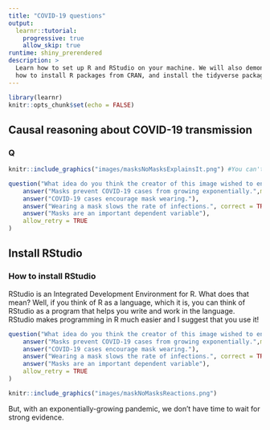 ```yaml
---
title: "COVID-19 questions"
output:
  learnr::tutorial:
    progressive: true
    allow_skip: true
runtime: shiny_prerendered
description: >
  Learn how to set up R and RStudio on your machine. We will also demonstrate
  how to install R packages from CRAN, and install the tidyverse package.
---
```


```r
library(learnr)
knitr::opts_chunk$set(echo = FALSE)
```


## Causal reasoning about COVID-19 transmission

### Q

```r
knitr::include_graphics("images/masksNoMasksExplainsIt.png") #You can't change the image directory
``` 



```r
question("What idea do you think the creator of this image wished to encourage?",
    answer("Masks prevent COVID-19 cases from growing exponentially.",message="jump"),
    answer("COVID-19 cases encourage mask wearing."),
    answer("Wearing a mask slows the rate of infections.", correct = TRUE),
    answer("Masks are an important dependent variable"),
    allow_retry = TRUE
)
```

## Install RStudio

### How to install RStudio

RStudio is an Integrated Development Environment for R. What does that mean? Well, if you think of R as a language, which it is, you can think of RStudio as a program that helps you write and work in the language. RStudio makes programming in R much easier and I suggest that you use it!


```r
question("What idea do you think the creator of this image wished to encourage?",
    answer("Masks prevent COVID-19 cases from growing exponentially.",message="jump"),
    answer("COVID-19 cases encourage mask wearing."),
    answer("Wearing a mask slows the rate of infections.", correct = TRUE),
    answer("Masks are an important dependent variable"),
    allow_retry = TRUE
)
```



```r
knitr::include_graphics("images/maskNoMasksReactions.png")
``` 

But, with an exponentially-growing pandemic, we don't have time to wait for strong evidence.
